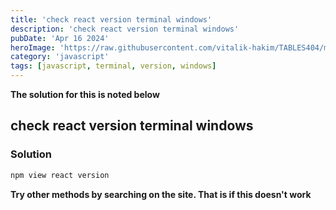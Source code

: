 ```yaml
---
title: 'check react version terminal windows'
description: 'check react version terminal windows'
pubDate: 'Apr 16 2024'
heroImage: 'https://raw.githubusercontent.com/vitalik-hakim/TABLES404/main/error_b/JavaScript.png'
category: 'javascript'
tags: [javascript, terminal, version, windows]
---
```


**The solution for this is noted below**

## check react version terminal windows

### Solution

```javascript
npm view react version
```

**Try other methods by searching on the site. That is if this doesn't work**
